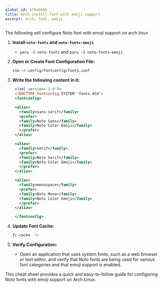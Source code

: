 ```yaml
---
global_id: af0ab966
title: Arch install font with emoji support
excerpt: arch, font, emoji
---
```


The following will configure Noto font with emoji support on arch linux
1. **Install `noto-fonts` and `noto-fonts-emoji`**
   - `paru -S noto-fonts` and `paru -S noto-fonts-emoji`

1. **Open or Create Font Configuration File:**

   ```bash
   vim ~/.config/fontconfig/fonts.conf
   ```
1. **Write the following content in it:**
   ```xml
    <?xml version='1.0'?>
    <!DOCTYPE fontconfig SYSTEM 'fonts.dtd'>
    <fontconfig>

    <alias>
      <family>sans-serif</family>
      <prefer>
      <family>Noto Sans</family>
      <family>Noto Color Emoji</family>
      </prefer>
    </alias>

    <alias>
      <family>serif</family>
      <prefer>
      <family>Noto Serif</family>
      <family>Noto Color Emoji</family>
      </prefer>
    </alias>

    <alias>
      <family>monospace</family>
      <prefer>
      <family>Noto Mono</family>
      <family>Noto Color Emoji</family>
      </prefer>
    </alias>

    </fontconfig>
   ```
1. **Update Font Cache:**
   ```bash
   fc-cache -fv
   ```
1. **Verify Configuration:**
   - Open an application that uses system fonts, such as a web browser or text editor, and verify that Noto fonts are being used for various font categories and that emoji support is enabled.

This cheat sheet provides a quick and easy-to-follow guide for configuring Noto fonts with emoji support on Arch Linux.
